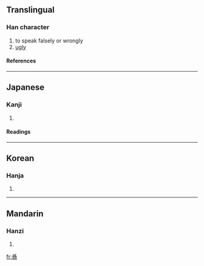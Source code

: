 {{see|噅}}

==Translingual==
===Han character===
{{Han char|rn=87|rad=爪|as=11|sn=15|four=|canj=月竹火口 (BHFR)}}
# to speak falsely or wrongly
# [[ugly]]
====References====
{{Han ref|kx=0209.151|dkj=04330|dj=1102.231|hdz=10685.050|uh=5655|ud=22101}}
----
==Japanese==
===Kanji===
{{ja-kanji|grade=|rs=爪11}}
# {{defn|Japanese}} 
====Readings====
{{ja-readings|on=[[き]] (ki)|kun=[[みにくい]] (minikui), [[そしる]] (soshiru)}}
----
==Korean==
===Hanja===
{{ko-hanja|hangeul=위|rv=wi|mr=wi}}
# {{defn|Korean}}
----
==Mandarin==
===Hanzi===
{{cmn-hanzi|pin=[[huī]] ([[hui1]])|wg=hui<sup>1</sup>}}
# {{defn|Mandarin}}

[[fr:噕]]